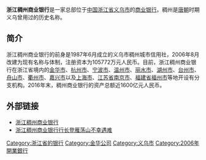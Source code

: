 {{Infobox Company
| company_name = 浙江稠州商业银行股份有限公司
| name_en=Zhejiang Chouzhou Commercial Bank
| company_logo = [[File:Zhejiang_Chouzhou_Commercial_Bank_Logo.png|250px]]
| abbreviated_name = 金华银行
| company_type = [[股份有限公司|股份有限公司]]
| foundation = 1987年6月
| location = [[中国|中国]][[浙江省|浙江省]][[义乌市|义乌市]]
| industry = [[金融业|金融业]]
| total_asset = 105772万元[[人民币|人民币]]
| area_served = 华东
| key_people = [[董事长|董事长]]：金子军<br/>行长：周瑞谷
| company_slogan = 运筹有道，至诚致行
| telephone_no = 
| homepage = http://www.czcb.com.cn
| zip_code = 322000
}}

'''浙江稠州商业银行'''是一家总部位于[[中国|中国]][[浙江省|浙江省]][[义乌市|义乌市]]的[[商业银行|商业银行]]。稠州是[[唐朝|唐朝]]时期义乌曾用过的历史名称。

== 简介 ==
浙江稠州商业银行的前身是1987年6月成立的义乌市稠州城市信用社，2006年8月改建为现有名称与体制，注册资本为105772万元人民币。目前，浙江稠州商业银行在浙江省境内的[[金华市|金华市]]、[[杭州市|杭州市]]、[[宁波市|宁波市]]、[[温州市|温州市]]、[[丽水市|丽水市]]、[[湖州市|湖州市]]、[[台州市|台州市]]、[[舟山市|舟山市]]、[[衢州市|衢州市]]、[[嘉兴市|嘉兴市]]以及[[上海市|上海市]]、[[江苏省|江苏省]][[南京市|南京市]]、[[福建省|福建省]][[福州市|福州市]]等地开设有分支机构。2016年末，稠州商业银行的资产总额近1600亿元人民币。

== 外部链接 ==
*[http://www.czcb.com.cn/ 浙江稠州商业银行] {{Wayback|url=http://www.czcb.com.cn/ |date=20210224235753 }}
*[http://zj.qq.com/a/20180305/022036.htm?pgv_ref=aio2015&ptlang=2052 浙江稠州商业银行行长登雁荡山不幸遇难] {{Wayback|url=http://zj.qq.com/a/20180305/022036.htm?pgv_ref=aio2015&ptlang=2052 |date=20190613145216 }}


{{中华人民共和国城市商业银行}}
{{銀行小作品}}

[[Category:浙江省的银行|Category:浙江省的银行]]
[[Category:金华公司|Category:金华公司]]
[[Category:义乌市|Category:义乌市]]
[[Category:2006年開業銀行|Category:2006年開業銀行]]